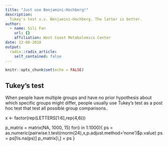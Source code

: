 ```yaml
---
title: "Just use Benjamini-Hochberg!"
description: 
  Tukey's test v.s. Benjamini-Hochberg. The latter is better.
author:
  - name: Sili Fan
    url: {}
    affiliation: West Coast Metabolomics Center
date: 12-08-2018
output:
  radix::radix_article:
    self_contained: false
---
```


```r
knitr::opts_chunk$set(echo = FALSE)
```

## Tukey's test 
When people have multiple groups and have no prior hypothesis about which specific groups might differ, people usually use Tukey's test as a post hoc test that test all possible group comparisons. 


x <- factor(rep(LETTERS[1:6],rep(4,6)))

p_matrix = matrix(NA, 1000, 15)
for(i in 1:1000){
  ps = as.numeric(pairwise.t.test(rnorm(24),x,p.adjust.method='none')$p.value)
  ps = ps[!is.na(ps)]
  p_matrix[i,] = ps
}



